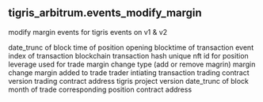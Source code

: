 ## tigris_arbitrum.events_modify_margin 
modify margin events for tigris events on v1 &amp; v2


<ParamField path="day">
date_trunc of block time of position opening
</ParamField>
<ParamField path="evt_block_time">
blocktime of transaction
</ParamField>
<ParamField path="evt_index">
event index of transaction
</ParamField>
<ParamField path="evt_tx_hash">
blockchain transaction hash
</ParamField>
<ParamField path="position_id">
unique nft id for position
</ParamField>
<ParamField path="leverage">
leverage used for trade
</ParamField>
<ParamField path="modify_type">
margin change type (add or remove magrin)
</ParamField>
<ParamField path="margin_change">
margin change
</ParamField>
<ParamField path="margin">
margin added to trade
</ParamField>
<ParamField path="trader">
trader intiating transaction
</ParamField>
<ParamField path="version">
trading contract version
</ParamField>
<ParamField path="project_contract_address">
trading contract address
</ParamField>
<ParamField path="protocol_version">
tigris project version 
</ParamField>
<ParamField path="block_month">
date_trunc of block month of trade
</ParamField>
<ParamField path="positions_contract">
corresponding position contract address
</ParamField>
